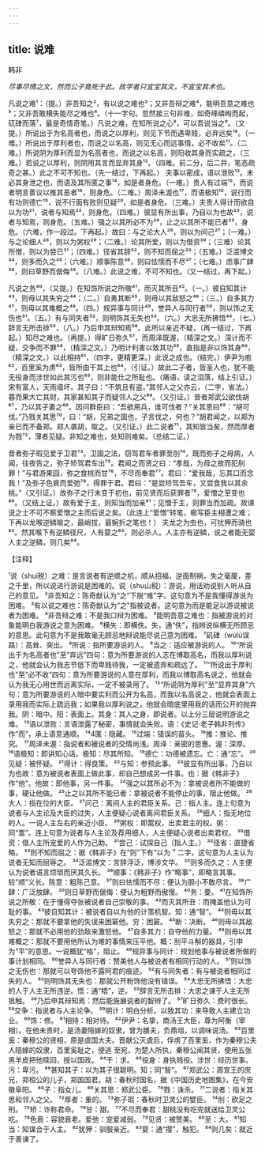 ```yaml
---
---
---
```

title: 说难
---



韩非

*尽事尽情之文，然而公子竟死于此。故学者只宜宝其文，不宜宝其术也。*

凡说之难¹：（提。）非吾知之²，有以说之难也³；又非吾辩之难⁴，能明吾意之难也⁵；又非吾敢横失能尽之难也⁶。（十一字句。忽然接三句非难，如奇峰嶙峋而起，矹硉而落⁷，最是奇情奇笔。）凡说之难，在知所说之心⁸，可以吾说当之⁹。（又提。）所说出于为名高者也，而说之以厚利，则见下节而遇卑贱，必弃远矣¹⁶。（一难。）所说出于厚利者也，而说之以名高，则见无心而远事情，必不收矣¹¹。（二难。）所说阴为厚利而显为名高者也，而说之以名高，则阳收其身而实疏之，（三难。）若说之以厚利，则阴用其言而显弃其身¹²。（四难。前二分，后二井，笔态疏奇之甚。）此之不可不知也。（先一结过，下再起。）
夫事以密成，语以泄败¹³。未必其身泄之也，而语及其所匿之事¹⁴，如是者身危。（一难。）贵人有过端¹⁵，而说者明言善议以推其恶者¹⁶，则身危。（二难。）周泽未渥也¹⁷，而语极知¹⁸，说行而有功则德亡¹⁹，说不行面有败则见疑²⁰，如是者身危。（三难。）夫贵人得计而欲自以为功²¹，说者与知焉²²，则身危。（四难。）彼显有所出事，乃自以为也故²³，说者与知焉，则身危。（五难。）强之以其所必不为²⁴，止之以其所不能已者²⁵，身危。（六难，作一段过。下再起。）故曰：与之论大人²⁶，则以为间己²⁷；（一难。）与之论细人²⁸，则以为粥权²⁹；（二难。）论其所爱，则以为借资³⁰；（三难）论其所憎，则以为尝已³¹；（四难。）径省其辞³²，则不知而屈之³³；（五难。）泛滥博文³⁴，则多而久之³⁵；（六难。）顺事陈意³⁶，则曰怯懦而不尽³⁷；（七难。）虑事广肆³⁸，则曰草野而倨侮³⁹。（八难。）此说之难，不可不知也。（又一结过，再下起。）

凡说之务⁴⁰，（又提。）在知饰所说之所敬⁴¹，而灭其所丑⁴²。（一。）彼自知其计⁴³，则毋以其失穷之⁴⁴；（二。）自勇其断⁴⁵，则毋以其敌怒之⁴⁶；（三。）自多其力⁴⁷，则毋以其难概之⁴⁸。（四。）规异事与同计⁴⁹，誉异人与同行者⁵⁰，则以饰之无伤也⁵¹。（五。）有与同失者⁵²，则明饰其无失也⁵³。（六。）大忠无所拂悟⁴⁴，（七。）辞言无所击排⁵⁵，（八。）乃后申其辩知焉⁵⁶。此所以亲近不疑，（再一结过，下再起。）知尽之难也。（再提。）得旷日弥久⁵⁷，而周泽既渥，（精深之文。）深计而不疑，交争而不罪⁵⁸，（精深之文。）乃明计利害以致其功⁵⁹，直指是非以饰其身⁶⁰，（精深之文。）以此相持⁶¹，（四字，更精更深。）此说之成也。（结完。）伊尹为庖⁶²，百里奚为虏⁶³，皆所由干其上也⁶⁴，（引证。）故此二子者，皆圣人也，犹不能无役身而涉世如此其污也⁶⁵，则非能仕之所耻也。（痛语，读之泪落，结上引证。）
宋有富人，天雨墙坏。其子曰：“不筑且有盗。”其邻人之父亦云，（二字，省法。）暮而果大亡其财，其家甚知其子而疑邻人之父⁶⁶。（又引证。）昔者郑武公欲伐胡⁶⁷，乃以其子妻之⁶⁸。因问群臣曰：“吾欲用兵，谁可伐者？”关其思曰⁶⁹：“胡可伐。”乃戮关其思⁷⁰，曰：“胡，兄弟之国也，子言伐之，何也？”胡君闻之，以郑为亲已而不备郑。郑人袭胡，取之。（又引证。）此二说者⁷¹，其知皆当矣，然而厚者为戮⁷²，薄者见疑。非知之难也，处知则难矣。（总结二证。）

昔者弥子瑕见爱于卫君⁷³。卫国之法，窃驾君车者罪至刖⁷⁴，既而弥子之母病，人闻，往夜告之，弥子矫驾君车出⁷⁵。君闻之而贤之曰：“孝哉，为母之故而犯刖罪！”与君游果园，弥之食桃而甘⁷⁶，不尽而奉君⁷⁷。君曰：“爱我哉，忘其口而念我！”及弥子色衰而爱弛⁷⁸，得罪于君。君曰：“是尝矫驾吾车，又尝食我以其余桃。”（又引证。）故弥子之行未变于初也，前见贤而后获罪者⁷⁹，爱憎之至变也⁸⁰。（又结上证。）故有爱于主，则知当而加亲⁸¹；见憎于主，则罪当而加疏。故谏说之士不可不察爱憎之主而后说之矣。（此连上“爱憎”转笔，极写臣主相遭之难；下再以龙喉逆鳞喻之，最峭拔，最婉折之笔也！）
夫龙之为虫也，可扰狎而骑也⁸²。然其喉下有逆鳞径尺，人有婴之⁸³，则必杀人。人主亦有逆鳞，说之者能无婴人主之逆鳞，则几矣⁸⁴。

【注释】

¹说（shui税）之难：是言说者有逆顺之机，顺从招福，逆面制祸，失之毫厘，差之千里，所以说进行游说是困难的。说（shu山税）：游说，用话劝说别人听从自己的意见。
²非吾知之：陈奇猷认为“之”下脱“难”字。这句意为不是我懂得游说为困难。
³有以说之难也：陈奇猷认为“之”指被说者。这句意为而是能足以游说被说者为困难。
⁴非吾辩之难：不是我口辩为困难。
⁵能明吾意之难也：指被游说的对象能明白我游说之意为困难。
⁶横失：即横佚。失，通“佚”，指辫说纵横无所顾忌的意思。此句意为不是我敢毫无顾忌地辩说能尽说己意为困难。
⁷矶硉（wùlù误路）：高耸、突出。
⁸所说：指所要游说的人。
⁹当之：适应被游说的人。
¹⁰“所说出于为名高者也”至“弃远”四句：意为所要游说的人志在博取高名，而我以厚利说之，他就会认为我志节低下而卑贱待我，一定被遗弃和疏远了。
¹¹“所说出于厚利也”至“必不收”四句：意为所要游说的人意在厚利，而我以博取高名说之，他就会认为我无心用世而远离实际，一定不被录用了。
¹²“所说阴为厚利”至“显弃其身”六句：意为所要游说的人暗中要实利而公开为名高，而我以名高说之，他就会表面上录用我而实际上疏远我；如果我以厚利说之，他就会暗底里用我的话而公开的抛弃我。阴：暗中。阳：表面上。其身：其人之身，即说者。以上分三层说明游说之难。
¹³语以泄败：言语泄露了秘密，事情就会失败。语：《史记·老子韩非列传》作“而”，承上语意通顺。
¹⁴4匿：隐藏。
¹⁵过端：错误的苗头。
¹⁶推：推论、推究。
¹⁷周泽未渥：指说者和被说者的交情尚浅。周泽：亲密的思惠。渥：深厚。
¹⁸语极知：即讲知心话。极知：尽其所知。
¹⁹德亡：功德被遗忘。亡：通“忘”。
²⁰见疑：被怀疑。
²¹得计：得良策。
²²与知：参预此事。
²³彼显有所出事，乃自以为也故：意为被说者表面上做此事，却自己想成另一件事。也：据《韩非子》作“他”。他故：即他事，另一件事。
²⁴强之以其所必不为：拿被说者所不能做的事，硬让他做。
²⁵止之以其所不能已者：拿被说者不能停止的事，阻止他做。
²⁶大人：指在位的大臣。
²⁷问己：离间人主的君臣关系。己：指人主。连上句意为说者与人主论及大臣的过失，人主便疑心说者离间君臣关系。
²⁸细人：指无地位的人。一说人主左右的亲近小臣。
²⁹粥权：即鬻权，出卖君主的权。粥：同“鬻”。连上句意为说者与人主论及荐用细人，人主便疑心说者出卖君权。
³⁰借资：借人主所宠爱的人作为己助。
³¹尝己：试探自己（指人主。）
³²径省：直捷省略。
³³则不知而屈之：据《韩非子》在“则”下有“以为＂二字，这句意为人主认为说者无知而屈辱之。
³⁴泛滥博文：言辞浮泛，博涉文华。
³⁵则多而久之：人主便认为说者语言烦琐而厌其久长。
³⁶顺事：《韩非子》作“略事”，即略言其事。较“顺”义长。陈意：粗陈己意。
³⁷则曰怯懦而不尽：便认为胆小不敢尽言。
³⁸广肆：广泛放肆。
³⁹则日草野而倨侮：便认为粗野而傲慢。
⁴⁰务：要。
⁴¹在知饰所说之所敬：在于懂得夺张被说者自己崇敬的事。
⁴²而灭其所丑：而掩盖他认为可耻的事。
⁴³彼自知其计：被说者自以为他的计策机智。知：通“智”。
⁴⁴则毋以其失穷之：那就不要拿他的失误来困窘他。穷：困窘。
⁴⁵断：决断。
⁴⁶则毋以其敌怒之：那就不必用他的劲敌来激怒他。
⁴⁷自多其力：自夺他的力量。
⁴⁸则毋以其难概之：那就不要用他所认为难的事情来压平他。概：刮平斗斛的器具，引申为“平”的意思。一说概犹“格”，阻止。
⁴⁹规异事与同计：规划他事与被说者所做的事计划相同。
⁵⁰誉异人与同行者：赞美他人与被说者有相同行动的人。
⁵¹则以饰之无伤也：那就可以夸饰他不露阿君的痕迹。
⁵²有与同失者：有与被说者相同过失的人。
⁵³则明饰其无失也：那就公开粉饰他没有错误。
⁵⁴大忠无所拂悟：大忠的人于人主无所违逆。悟：通“牾”，逆。
⁵⁵辞言无所击排：大忠之谏于人主无所抵触。
⁵⁶乃后申其辩知焉：然后能施展说者的智辫了。
⁵⁷旷日弥久：费时很长。
⁵⁸交争：指说者与人主论争。
⁵⁹明计：明白分析。以致其功：来导致人主建立功业。
⁶⁰饰：修。
⁶¹相持：相对待。
⁶²伊尹：名挚，商汤王大臣，尊为阿衡（宰相）。在他未贵时，是汤妻陪嫁的奴隶，曾为膳夫，负鼎俎，以调味说汤。
⁶³百里奚：秦穆公的贤相，原是虞国大夫。晋献公灭虞后，俘虏了百里奚，作为秦穆公夫人陪嫁的奴隶，百里奚耻之，便逃
至宛，为楚人所执，秦穆公闻其贤，便用五张黑羊皮把他赎回，授以国政。
⁶⁴干：求。
⁶⁵役身：身执贱役。涉世：经历世事。污：卑污。
⁶⁶甚知其子：以为其子很聪明。知；同“智”。
⁶⁷郑武公：周宣王的庶兄，郑桓公的儿子，郑国国君。胡：春秋时国名，据《中国历史地图集》，在今安徽阜阳。
⁶⁸子：指女儿。
⁶⁹关其思：郑武公臣。
⁷⁰戮：诛杀。
⁷¹二说者：指关其思和邻人之父。
⁷²厚者：重的。
⁷³弥子瑕：春秋时卫灵公的嬖臣。
⁷⁴刖：砍足之刑。
⁷⁵矫：诈称君命。
⁷⁶甘：甜。
⁷⁷不尽而奉君：甜桃没有吃完就送给卫灵公吃。
⁷⁸色衰：容貌衰老。爱弛：宠爱减弱。
⁷⁹见贤：被赞美。
⁸⁰至：大。
⁸¹知当：知谋合于人主。
⁸²犹狎：驯服亲近。
⁸³婴：通“撄”，触犯。
⁸⁴则几矣：就近于善谏了。
